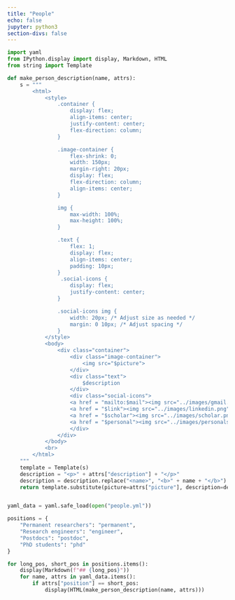 ```yaml
---
title: "People"
echo: false
jupyter: python3
section-divs: false
---
```


```python
import yaml
from IPython.display import display, Markdown, HTML
from string import Template

def make_person_description(name, attrs):
    s = """
        <html>
            <style>
                .container {
                    display: flex;
                    align-items: center;
                    justify-content: center;
                    flex-direction: column; 
                }

                .image-container {
                    flex-shrink: 0;
                    width: 150px;
                    margin-right: 20px;
                    display: flex;
                    flex-direction: column;
                    align-items: center;
                }

                img {
                    max-width: 100%;
                    max-height: 100%;
                }

                .text {
                    flex: 1;
                    display: flex;
                    align-items: center;
                    padding: 10px;
                }
                 .social-icons {
                    display: flex;
                    justify-content: center;
                }

                .social-icons img {
                    width: 20px; /* Adjust size as needed */
                    margin: 0 10px; /* Adjust spacing */
                }
            </style>
            <body>
                <div class="container">
                    <div class="image-container">
                        <img src="$picture">
                    </div>
                    <div class="text">
                        $description
                    </div>
                    <div class="social-icons">
                    <a href = "mailto:$mail"><img src="../images/gmail.png" alt="Email"></a>
                    <a href = "$link"><img src="../images/linkedin.png" alt="Linkedin"></a>
                    <a href = "$scholar"><img src="../images/scholar.png" alt="Google Scholar"></a>
                    <a href = "$personal"><img src="../images/personalsite.png" alt="Personal"></a>
                    </div>
                </div>
            </body>
            <br>
        </html>
    """
    template = Template(s)
    description = "<p>" + attrs["description"] + "</p>"
    description = description.replace("<name>", "<b>" + name + "</b>") # Add bold name
    return template.substitute(picture=attrs["picture"], description=description, mail = attrs["mail"], link = attrs["linkedin"], scholar = attrs["scholar"], personal = attrs["personal"])


yaml_data = yaml.safe_load(open("people.yml"))

positions = {
    "Permanent researchers": "permanent",
    "Research engineers": "engineer",
    "Postdocs": "postdoc",
    "PhD students": "phd"
}

for long_pos, short_pos in positions.items():
    display(Markdown(f"## {long_pos}"))
    for name, attrs in yaml_data.items():
        if attrs["position"] == short_pos:
            display(HTML(make_person_description(name, attrs)))
```